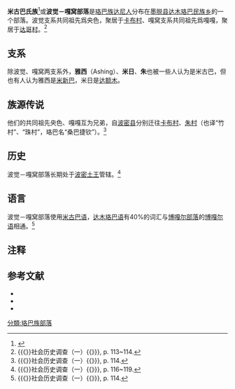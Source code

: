 '''米古巴氏族'''<ref>{{Cite web |url=http://www.china.com.cn/aboutchina/zhuanti/lbz/2009-07/15/content_18143420.htm |title=珞巴族的民俗奇风 中国网 |access-date=2011-08-12 |archive-date=2013-02-12 |archive-url=https://web.archive.org/web/20130212072943/http://www.china.com.cn/aboutchina/zhuanti/lbz/2009-07/15/content_18143420.htm |dead-url=no }}</Ref>或'''波觉－嘎窝部落'''是[[珞巴族|珞巴族]][[达尼人|达尼人]]分布在[[墨脱县|墨脱县]][[达木珞巴民族乡|达木珞巴民族乡]]的一个部落。波觉支系共同祖先爲央色，聚居于[[卡布村|卡布村]]、嘎窝支系共同祖先爲嘎嘎，聚居于[[达哥村|达哥村]]。<ref>{{《}}社会历史调查（一）{{》}}, p. 113~114.</Ref>

==支系==
除波觉、嘎窝两支系外，'''雅西'''（Ashing）、'''米日'''、'''朱'''也被一些人认为是米古巴，但也有人认为雅西是[[米新巴部落|米新巴]]，米日是[[达额木部落|达额木]]。

==族源传说==
他们的共同祖先央色、嘎嘎互为兄弟，自[[波密县|波密县]]分别迁往[[卡布村|卡布村]]、[[朱村|朱村]]（也译“竹村”、“珠村”，珞巴名“桑巴捷钦”）。<ref>{{《}}社会历史调查（一）{{》}}, p. 114.</Ref>

==历史==
波觉－嘎窝部落长期处于[[波密土王|波密土王]]管辖。<ref>{{《}}社会历史调查（一）{{》}}, p. 116~119.</Ref>

==语言==
波觉－嘎窝部落使用[[米古巴语|米古巴语]]，[[达木珞巴语|达木珞巴语]]有40%的词汇与[[博嘎尔部落|博嘎尔部落]]的[[博嘎尔语|博嘎尔语]]相通。<ref>{{《}}社会历史调查（一）{{》}}, p. 114.</Ref>

==注释==
{{Reflist}}

==参考文献==
* {{Cite book
	|author = 西藏社会历史调查资料丛刊编辑组
	|coauthors = 《中国少数民族社会历史调查资料丛刊》修订编辑委员会
	|title = 《珞巴族社会历史调查（一）》
	|publisher = 民族出版社

	|location = 北京
	|series = [[中华人民共和国国家民族事务委员会|国家民委]]《民族问题五种丛书》之五：中国少数民族社会历史调查资料丛刊（修订本）
	|year = 2009
	|isbn = 978-7-105-08806-5
}}
* {{Cite book
	|author = 西藏社会历史调查资料丛刊编辑组
	|coauthors = 《中国少数民族社会历史调查资料丛刊》修订编辑委员会
	|title = 《珞巴族社会历史调查（二）》
	|publisher = 民族出版社
	|location = 北京
	|series = [[中华人民共和国国家民族事务委员会|国家民委]]《民族问题五种丛书》之五：中国少数民族社会历史调查资料丛刊（修订本）
	|year = 2009
	|isbn = 978-7-105-08779-2
}}
* {{Cite book
	|author = 《珞巴族简史》编写组
	|coauthors = 《珞巴族简史》修订本编写组
	|title = 《珞巴族简史》
	|publisher = 民族出版社
	|location = 北京
	|series = [[中华人民共和国国家民族事务委员会|国家民委]]《民族问题五种丛书》之二：中国少数民族简史丛书（修订本）
	|year = 2009
	|isbn = 978-7-105-08728-0
}}

[[分類:珞巴族部落|分類:珞巴族部落]]